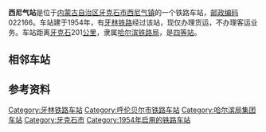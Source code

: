 {{noteTA
|1=zh-cn:始发车次; zh-hk:列車班次;
|2=zh-cn:车次; zh-hk:班次;
}}
{{Infobox China railway station
|车站名称 = 西尼气站
|图片 = 
|图片介绍 = 
|其他名称 = 
|车站拼音 = Xiniqi
|英文名称 = Xiniqi Railway Station
|车站代码 = 58286<ref>{{cite book|author=铁道部电子计算技术中心, 铁道部运输局|title=铁路车站站名代码表：TMIS使用|publisher=中国铁道出版社|location=北京|year=1998|isbn=9787113030995|pages=14}}</ref>
|电报码 = XQX
|拼音码 = XNQ
|车站地址 = [[内蒙古自治区|内蒙古自治区]][[呼伦贝尔市|呼伦贝尔市]][[牙克石市|牙克石市]][[图里河镇|图里河镇]]
|坐标 = {{coord|50.391523|121.702135|display=inline,title}}
|归属 = [[哈尔滨铁路局|哈尔滨铁路局]]
|线路 = [[牙林铁路|牙林铁路]]
|车站等级 = [[四等站_(中铁)|四等站]]
|使用状态 = 已撤销
}}
'''西尼气站'''是位于[[内蒙古自治区|内蒙古自治区]][[牙克石市|牙克石市]][[西尼气镇|西尼气镇]]的一个铁路车站，[[邮政编码|邮政编码]]022166。车站建于1954年，有[[牙林铁路|牙林铁路]]经过该站，现仅办理货运，不办理客运业务。车站距离[[牙克石|牙克石]]201[[公里|公里]]，隶属[[哈尔滨铁路局|哈尔滨铁路局]]，是[[四等站_(中铁)|四等站]]。

== 相邻车站 ==
{{start rail box|[[File:China_Railways.svg|16px]] [[中国铁路|中国铁路]]}}
{{s-inop|[[岭北站|岭北站]]|{{站|牙克石}}方向}}
{{s-line|[[牙林铁路|牙林铁路]]<br />← 11km <s>西尼气站</s> 11km →}}
{{s-inop|[[图里河站|图里河站]]|{{站|满归}}方向}}
{{end box}}

== 参考资料 ==
{{reflist}}

{{牙林铁路}}
{{铁路车站小作品}}
{{内蒙古小作品}}

[[Category:牙林铁路车站|Category:牙林铁路车站]]
[[Category:呼伦贝尔市铁路车站|Category:呼伦贝尔市铁路车站]]
[[Category:哈尔滨局集团车站|Category:哈尔滨局集团车站]]
[[Category:牙克石市|Category:牙克石市]]
[[Category:1954年启用的铁路车站|Category:1954年启用的铁路车站]]